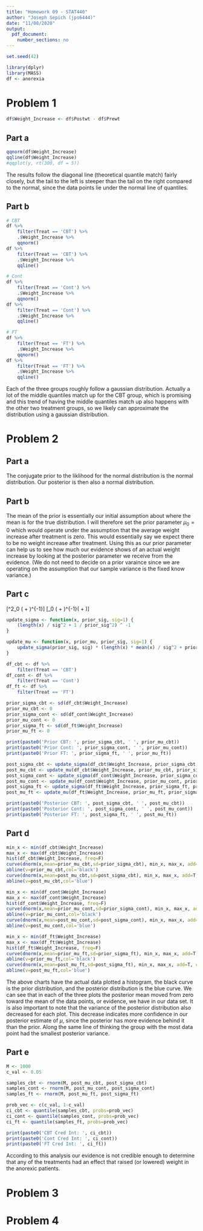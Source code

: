 ```yaml
---
title: "Homework 09 - STAT440"
author: "Joseph Sepich (jps6444)"
date: "11/08/2020"
output:
  pdf_document:
    number_sections: no
---
```


```r
set.seed(42)
```

```r
library(dplyr)
library(MASS)
df <- anorexia
```

# Problem 1

```r
df$Weight_Increase <- df$Postwt - df$Prewt
```

## Part a

```r
qqnorm(df$Weight_Increase)
qqline(df$Weight_Increase)
#qqplot(y, rt(300, df = 5))
```

The results follow the diagonal line (theoretical quantile match) fairly closely, but the tail to the left is steeper than the tail on the right compared to the normal, since the data points lie under the normal line of quantiles.

## Part b

```r
# CBT
df %>%
    filter(Treat == 'CBT') %>%
    .$Weight_Increase %>%
    qqnorm()
df %>%
    filter(Treat == 'CBT') %>%
    .$Weight_Increase %>%
    qqline()

# Cont
df %>%
    filter(Treat == 'Cont') %>%
    .$Weight_Increase %>%
    qqnorm()
df %>%
    filter(Treat == 'Cont') %>%
    .$Weight_Increase %>%
    qqline()

# FT
df %>%
    filter(Treat == 'FT') %>%
    .$Weight_Increase %>%
    qqnorm()
df %>%
    filter(Treat == 'FT') %>%
    .$Weight_Increase %>%
    qqline()
```

Each of the three groups roughly follow a gaussian distribution. Actually a lot of the middle quantiles match up for the CBT group, which is promising and this trend of having the middle quantiles match up also happens with the other two treatment groups, so we likely can approximate the distribution using a gaussian distribution.

# Problem 2

## Part a

The conjugate prior to the liklihood for the normal distribution is the normal distribution. Our posterior is then also a normal distribution.

## Part b

The mean of the prior is essentially our initial assumption about where the mean is for the true distribution. I will therefore set the prior parameter $\mu_0 = 0$ which would operate under the assumption that the average weight increase after treatment is zero. This would essentially say we expect there to be no weight increase after treatment. Using this as our prior parameter can help us to see how much our evidence shows of an actual weight increase by looking at the posterior parameter we receive from the evidence. (We do not need to decide on a prior varaince since we are operating on the assumption that our sample variance is the fixed know variance.)

## Part c

\[\sigma^2_0 \rightarrow (\frac{n}{\sigma^2} + \frac{1}{\sigma_0^2})^{-1}\]
\[\mu_0 \rightarrow (\frac{n}{\sigma^2} + \frac{1}{\sigma_0^2})^{-1}(\frac{n\overline{X}}{\sigma^2} + \frac{\mu_0}{\sigma_0^2})\]

```r
update_sigma <- function(x, prior_sig, sig=1) {
    (length(x) / sig^2 + 1 / prior_sig^2) ^ -1
}

update_mu <- function(x, prior_mu, prior_sig, sig=1) {
    update_sigma(prior_sig, sig) * (length(x) * mean(x) / sig^2 + prior_mu / prior_sig^2)
}
```

```r
df_cbt <- df %>%
    filter(Treat == 'CBT')
df_cont <- df %>%
    filter(Treat == 'Cont')
df_ft <- df %>%
    filter(Treat == 'FT')

prior_sigma_cbt <- sd(df_cbt$Weight_Increase)
prior_mu_cbt <- 0
prior_sigma_cont <- sd(df_cont$Weight_Increase)
prior_mu_cont <- 0
prior_sigma_ft <- sd(df_ft$Weight_Increase)
prior_mu_ft <- 0
```

```r
print(paste0('Prior CBT: ', prior_sigma_cbt, ' ', prior_mu_cbt))
print(paste0('Prior Cont: ', prior_sigma_cont, ' ', prior_mu_cont))
print(paste0('Prior FT: ', prior_sigma_ft, ' ', prior_mu_ft))
```

```r
post_sigma_cbt <- update_sigma(df_cbt$Weight_Increase, prior_sigma_cbt, prior_sigma_cbt)
post_mu_cbt <- update_mu(df_cbt$Weight_Increase, prior_mu_cbt, prior_sigma_cbt, prior_sigma_cbt)
post_sigma_cont <- update_sigma(df_cont$Weight_Increase, prior_sigma_cont, prior_sigma_cont)
post_mu_cont <- update_mu(df_cont$Weight_Increase, prior_mu_cont, prior_sigma_cont, prior_sigma_cont)
post_sigma_ft <- update_sigma(df_ft$Weight_Increase, prior_sigma_ft, prior_sigma_ft)
post_mu_ft <- update_mu(df_ft$Weight_Increase, prior_mu_ft, prior_sigma_ft, prior_sigma_ft)
```

```r
print(paste0('Posterior CBT: ', post_sigma_cbt, ' ', post_mu_cbt))
print(paste0('Posterior Cont: ', post_sigma_cont, ' ', post_mu_cont))
print(paste0('Posterior FT: ', post_sigma_ft, ' ', post_mu_ft))
```

## Part d

```r
min_x <- min(df_cbt$Weight_Increase)
max_x <- max(df_cbt$Weight_Increase)
hist(df_cbt$Weight_Increase, freq=F)
curve(dnorm(x,mean=prior_mu_cbt,sd=prior_sigma_cbt), min_x, max_x, add=T, col='black')
abline(v=prior_mu_cbt,col='black')
curve(dnorm(x,mean=post_mu_cbt,sd=post_sigma_cbt), min_x, max_x, add=T, col='blue')
abline(v=post_mu_cbt,col='blue')
```

```r
min_x <- min(df_cont$Weight_Increase)
max_x <- max(df_cont$Weight_Increase)
hist(df_cont$Weight_Increase, freq=F)
curve(dnorm(x,mean=prior_mu_cont,sd=prior_sigma_cont), min_x, max_x, add=T, col='black')
abline(v=prior_mu_cont,col='black')
curve(dnorm(x,mean=post_mu_cont,sd=post_sigma_cont), min_x, max_x, add=T, col='blue')
abline(v=post_mu_cont,col='blue')
```

```r
min_x <- min(df_ft$Weight_Increase)
max_x <- max(df_ft$Weight_Increase)
hist(df_ft$Weight_Increase, freq=F)
curve(dnorm(x,mean=prior_mu_ft,sd=prior_sigma_ft), min_x, max_x, add=T, col='black')
abline(v=prior_mu_ft,col='black')
curve(dnorm(x,mean=post_mu_ft,sd=post_sigma_ft), min_x, max_x, add=T, col='blue')
abline(v=post_mu_ft,col='blue')
```

The above charts have the actual data plotted a histogram, the black curve is the prior distribution, and the posterior distribution is the blue curve. We can see that in each of the three plots the posterior mean moved from zero toward the mean of the data points, or evidence, we have in our data set. It is also important to note that the variance of the posterior distribution also decreased for each plot. This decrease indicates more confidence in our posterior estimate of $\mu$, since the posterior has more evidence behind it than the prior. Along the same line of thinking the group with the most data point had the smallest posterior variance.

## Part e

```r
M <- 1000
c_val <- 0.05

samples_cbt <- rnorm(M, post_mu_cbt, post_sigma_cbt)
samples_cont <- rnorm(M, post_mu_cont, post_sigma_cont)
samples_ft <- rnorm(M, post_mu_ft, post_sigma_ft)

prob_vec <- c(c_val, 1-c_val)
ci_cbt <- quantile(samples_cbt, probs=prob_vec)
ci_cont <- quantile(samples_cont, probs=prob_vec)
ci_ft <- quantile(samples_ft, probs=prob_vec)
```

```r
print(paste0('CBT Cred Int: ', ci_cbt))
print(paste0('Cont Cred Int: ', ci_cont))
print(paste0('FT Cred Int: ', ci_ft))
```

According to this analysis our evidence is not credible enough to determine that any of the treatments had an effect that raised (or lowered) weight in the anorexic patients.

# Problem 3

# Problem 4

